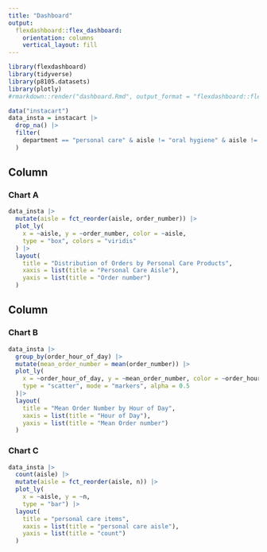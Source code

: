 ```yaml
---
title: "Dashboard"
output: 
  flexdashboard::flex_dashboard:
    orientation: columns
    vertical_layout: fill
---
```


```r
library(flexdashboard)
library(tidyverse)
library(p8105.datasets)
library(plotly)
#rmarkdown::render("dashboard.Rmd", output_format = "flexdashboard::flex_dashboard")
```

```r
data("instacart") 
data_insta = instacart |>
  drop_na() |>
  filter(
    department == "personal care" & aisle != "oral hygiene" & aisle != "soap" & aisle != "vitamins supplements" 
  )
```

Column {data-width=650}
-----------------------------------------------------------------------

### Chart A

```r
data_insta |>
  mutate(aisle = fct_reorder(aisle, order_number)) |> 
  plot_ly(
    x = ~aisle, y = ~order_number, color = ~aisle, 
    type = "box", colors = "viridis"
  ) |>
  layout(
    title = "Distribution of Orders by Personal Care Products",
    xaxis = list(title = "Personal Care Aisle"),
    yaxis = list(title = "Order number")
  )
```

Column {data-width=350}
-----------------------------------------------------------------------

### Chart B

```r
data_insta |> 
  group_by(order_hour_of_day) |>
  mutate(mean_order_number = mean(order_number)) |>
  plot_ly(
    x = ~order_hour_of_day, y = ~mean_order_number, color = ~order_hour_of_day, 
    type = "scatter", mode = "markers", alpha = 0.5
  )|>
  layout(
    title = "Mean Order Number by Hour of Day",
    xaxis = list(title = "Hour of Day"),
    yaxis = list(title = "Mean Order number")
  )
```

### Chart C

```r
data_insta |> 
  count(aisle) |> 
  mutate(aisle = fct_reorder(aisle, n)) |> 
  plot_ly(
    x = ~aisle, y = ~n, 
    type = "bar") |>
  layout(
    title = "personal care items",
    xaxis = list(title = "personal care aisle"),
    yaxis = list(title = "count")
  )
```

